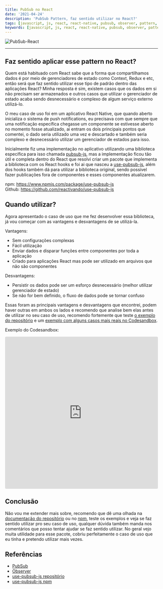 ```yaml
---
title: PubSub no React
date: '2021-04-24'
description: 'PubSub Pattern, faz sentido utilizar no React?'
tags: [javascript, js, react, react-native, pubsub, observer, pattern, padrão]
keywords: [javascript, js, react, react-native, pubsub, observer, pattern, padrão]
---
```


![PubSub-React](pubsub-react.png)

---

## Faz sentido aplicar esse pattern no React?

Quem está habituado com React sabe que a forma que compartilhamos dados é por
meio de gerenciadores de estado como Context, Redux e etc, então será que faz
sentido utilizar esse tipo de padrão dentro das aplicações React? Minha resposta
é sim, existem casos que os dados em si não precisam ser armazenados e outros
casos que utilizar o gerenciador de estado acaba sendo desnecessário e complexo
de algum serviço externo utilizá-lo.

O meu caso de uso foi em um aplicativo React Native, que quando aberto inicializa
o sistema de push notifications, eu precisava com que sempre que uma notificação
específica chegasse um componente se estivesse aberto no momento fosse atualizado,
ai entram os dois principais pontos que comentei, o dado seria utilizado uma vez
e descartado e também seria complexo e desnecessário utilizar um gerenciador de
estados para isso.

Inicialmente fiz uma implementação no aplicativo utilizando
uma biblioteca específica para isso chamada
[pubsub-js](https://www.npmjs.com/package/pubsub-js), mas a implementação ficou
tão útil e completa dentro do React que resolvi criar um pacote que implementa
a biblioteca com os React hooks e foi ai que nasceu a
[use-pubsub-js](https://www.npmjs.com/package/use-pubsub-js), além dos hooks
também dá para utilizar a biblioteca original, sendo possível fazer publicações
fora de componentes e esses componentes atualizarem.

npm: https://www.npmjs.com/package/use-pubsub-js <br />
Github: https://github.com/reactivando/use-pubsub-js

## Quando utilizar?

Agora apresentado o caso de uso que me fez desenvolver essa biblioteca, já vou
começar com as vantagens e desvantagens de se utilizá-la.

Vantagens:

- Sem configurações complexas
- Fácil utilização
- Enviar dados e disparar funções entre componentes por toda a aplicação
- Criado para aplicações React mas pode ser utilizado em arquivos que não são
  componentes

Desvantagens:

- Persistir os dados pode ser um esforço desnecessário
  (melhor utilizar gerenciador de estado)
- Se não for bem definido, o fluxo de dados pode se tornar confuso

Essas foram as principais vantagens e desvantagens que encontrei, podem haver outras
em ambos os lados e recomendo que analise bem elas antes de utilizar no seu caso
de uso, recomendo fortemente que teste
[o exemplo do repositório](https://reactivando.github.io/use-pubsub-js/) e um
[exemplo com alguns casos mais reais no Codesandbox](https://codesandbox.io/s/use-pubsub-ei2ly).

Exemplo do Codesandbox:

<iframe
  src="https://codesandbox.io/embed/use-pubsub-ei2ly?fontsize=14&hidenavigation=1&theme=dark&view=preview"
  style="width:100%; height:500px; border:0; border-radius: 4px; overflow:hidden;"
  title="use-pubsub"
  allow="accelerometer; ambient-light-sensor; camera; encrypted-media; geolocation; gyroscope; hid; microphone; midi; payment; usb; vr; xr-spatial-tracking"
  sandbox="allow-forms allow-modals allow-popups allow-presentation allow-same-origin allow-scripts"
></iframe>

## Conclusão

Não vou me extender mais sobre, recomendo que dê uma olhada na 
[documentação do repositório](https://github.com/reactivando/use-pubsub-js)
ou no [npm](https://www.npmjs.com/package/use-pubsub-js), teste os exemplos e
veja se faz sentido utilizar pro seu caso de uso, qualquer dúvida também manda
nos comentários que posso tentar ajudar se faz sentido utilizar. No geral vejo
muita utilidade para esse pacote, cobriu perfeitamente o caso de uso que eu
tinha e pretendo utilizar mais vezes.

## Referências

- [PubSub](https://en.wikipedia.org/wiki/Publish%E2%80%93subscribe_pattern) 
- [Observer](https://refactoring.guru/pt-br/design-patterns/observer)
- [use-pubsub-js repositório](https://github.com/reactivando/use-pubsub-js)
- [use-pubsub-js npm](https://www.npmjs.com/package/use-pubsub-js)
